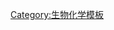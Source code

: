 {{Navbox
| name = 纤维状蛋白质
| title = [[蛋白质]]：[[硬蛋白]]
| bodyclass = hlist
| titlestyle = background:#e7dcc3
| groupstyle = background-color：AntiqueWhite
| group1 = [[细胞外基质]]<br>（ECM）
| list1 =
{{Navbox|subgroup
| groupstyle = background-color：AntiqueWhite
| group1 = [[胶原蛋白]]
| list1 =
{{Navbox|subgroup
| groupstyle = background-color：AntiqueWhite
| group1 = 纤维胶原
| list1 =
* ''{{tsl|en|Type-I collagen||type I}}''
** {{tsl|en|Collagen, type I, alpha 1||COL1A1}}
** {{tsl|en|COL1A2}}
* ''{{tsl|en|Type-II collagen||type II}}'' （{{tsl|en|Collagen, type II, alpha 1||COL2A1}}）
* ''{{tsl|en|Collagen, type III, alpha 1||type III}}''
* ''{{tsl|en|Type-V collagen||type V}}''
** {{tsl|en|Collagen, type V, alpha 1||COL5A1}}
** {{tsl|en|COL5A2}}
** {{tsl|en|COL5A3}}
* {{tsl|en|COL24A1}}
* {{tsl|en|EMID2||COL26A1}}
| group2 = 其它
| list2 =


* {{tsl|en|FACIT collagen||FACIT}}<font color="#000000">：</font>''type IX''
** {{tsl|en|Collagen, type IX, alpha 1||COL9A1}}
** {{tsl|en|COL9A2}}
** {{tsl|en|COL9A3}}
* ''type XII'' （{{tsl|en|Collagen, type XII, alpha 1||COL12A1}}）
* {{tsl|en|Collagen, type XIV, alpha 1||COL14A1}}
* {{tsl|en|Collagen, type XVI, alpha 1||COL16A1}}
* {{tsl|en|Collagen, type XIX, alpha 1||COL19A1}}
* {{tsl|en|COL20A1}}
* {{tsl|en|COL21A1}}
* {{tsl|en|COL22A1}}
* [[基底膜]]<font color="#000000">：</font>''{{tsl|en|Type-IV collagen||type IV}}''
** {{tsl|en|Collagen, type IV, alpha 1||COL4A1}}
** {{tsl|en|COL4A2}}
** {{tsl|en|Collagen alpha-3(IV) chain||COL4A3}}
** {{tsl|en|COL4A4}}
** {{tsl|en|COL4A5}}
** {{tsl|en|COL4A6}}

* {{tsl|en|multiplexin}}：{{tsl|en|Collagen, type XV, alpha 1||COL15A1}}
* ''{{tsl|en|Type XVIII collagen||type XVIII}}''
** {{tsl|en|Collagen, type XVIII, alpha 1||COL18A1}}
** {{le|内皮抑素|Endostatin}}

* transmembrane：{{tsl|en|Collagen, type XIII, alpha 1||COL13A1}}
* {{tsl|en|Collagen, type XVII, alpha 1||COL17A1}}
* {{tsl|en|Collagen, type XXIII, alpha 1||COL23A1}}
* {{tsl|en|Collagen, type XXV, alpha 1||COL25A1}}

* 其他：''{{tsl|en|Collagen VI||type VI}}''
** {{tsl|en|Collagen, type VI, alpha 1||COL6A1}}
** {{tsl|en|COL6A2}}
** {{tsl|en|COL6A3}}
** {{tsl|en|COL6A5}}
* ''type VII'' （{{tsl|en|Collagen, type VII, alpha 1||COL7A1}}）
* ''type VIII''
** {{tsl|en|Collagen, type VIII, alpha 1||COL8A1}}
** {{tsl|en|COL8A2}}
* ''type X'' （{{tsl|en|Collagen, type X, alpha 1||COL10A1}}）
* ''type XI''
** {{tsl|en|Collagen, type XI, alpha 1||COL11A1}}
** {{tsl|en|COL11A2}}
* {{tsl|en|Collagen, type XXVII, alpha 1||COL27A1}}
* {{tsl|en|COL28A1}}
| group3 = 酶
| list3 =
* {{le|脯氨酰羟化酶|Prolyl hydroxylase}}/{{le|赖氨酰羟化酶|Lysyl hydroxylase}}
* {{tsl|en|Cartilage associated protein}}/{{tsl|en|Leprecan}}
* {{tsl|en|ADAMTS2}}
* [[前胶原肽酶]]
* {{le|赖氨酰基氧化酶|Lysyl oxidase}}
}}
| group3 = [[层粘连蛋白]]
| list3 =
* α链
** [[LAMA1]]
** {{tsl|en|Laminin, alpha 2||LAMA2}}
** {{tsl|en|Laminin, alpha 3||LAMA3}}
** {{tsl|en|Laminin, alpha 4||LAMA4}}
** {{tsl|en|Laminin, alpha 5||LAMA5}}
* β链
** {{tsl|en|Laminin, beta 1||LAMB1}}
** {{tsl|en|Laminin, beta 2||LAMB2}}
** {{tsl|en|Laminin, beta 3||LAMB3}}
** {{tsl|en|LAMB4}}
* γ链
** {{tsl|en|Laminin, gamma 1||LAMC1}}
** {{tsl|en|Laminin, gamma 2||LAMC2}}
** {{tsl|en|LAMC3}}
| group4 = 其它
| list4 =
* {{tsl|en|ALCAM}}
* [[弹性蛋白]]
** {{tsl|en|Tropoelastin}}
* {{le|玻连蛋白|Vitronectin}}
* {{tsl|en|FRAS1}}
* {{tsl|en|FREM2}}
* {{tsl|en|Decorin}}
* {{tsl|en|FAM20C}}
* {{tsl|en|ECM1}}
* {{tsl|en|Matrix gla protein}}
* {{tsl|en|Tectorin}}
** {{tsl|en|TECTA}}
** {{tsl|en|TECTB}}

}}
| group3 = 其它
| list3 =
* [[角蛋白]]/{{le|细胞角蛋白|Cytokeratin}}
* [[明胶]]
* {{le|网状纤维|Reticular fiber}}
* {{le|软骨寡聚基质蛋白|Cartilage oligomeric matrix protein}}
| belowstyle = background-color：AntiqueWhite
| below =
{{Protein classification navs}} 另见：[[Template:Scleroprotein disease|疾病]]

}}<noinclude>
[[Category:生物化学模板]]
</noinclude>
